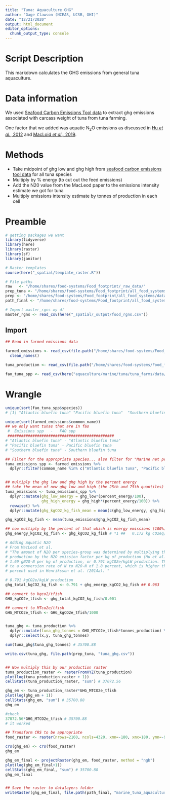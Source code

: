 ```yaml
---
title: "Tuna: Aquaculture GHG"
author: "Gage Clawson (NCEAS, UCSB, OHI)"
date: "12/21/2020"
output: html_document
editor_options: 
  chunk_output_type: console
---
```


# Script Description

This markdown calculates the GHG emissions from general tuna aquaculture. 

# Data information
We used [Seafood Carbon Emissions Tool data](http://seafoodco2.dal.ca/) to extract ghg emissions associated with carcass weight of tuna from tuna farming.

One factor that we added was aquatic N<sub>2</sub>O emissions as discussed in [Hu *et al*., 2012](https://pubs.acs.org/doi/full/10.1021/es300110x) and [MacLoid *et al*., 2019](http://www.fao.org/3/ca7130en/ca7130en.pdf).


# Methods 
 - Take midpoint of ghg low and ghg high from [seafood carbon emissions tool data](http://seafoodco2.dal.ca/) for all tuna species
 - Multiply by % energy (to cut out the feed emissions)
 - Add the N20 value from the MacLeod paper to the emissions intensity estimate we got for tuna
 - Multiply emissions intensity estimate by tonnes of production in each cell
 
 
# Preamble
```r
# getting packages we want
library(tidyverse)
library(here)
library(raster)
library(sf)
library(janitor)

# Raster templates
source(here("_spatial/template_raster.R"))

# File paths
raw   <- "/home/shares/food-systems/Food_footprint/_raw_data/"
prep_tuna <- "/home/shares/food-systems/Food_footprint/all_food_systems/dataprep/aquaculture/marine/tuna"
prep <- "/home/shares/food-systems/Food_footprint/all_food_systems/dataprep/" 
path_final <- "/home/shares/food-systems/Food_footprint/all_food_systems/datalayers" 

# Import master_rgns xy df
master_rgns <- read_csv(here("_spatial/_output/food_rgns.csv"))
```  
 
## Import
```r
## Read in farmed emissions data 

farmed_emissions <- read_csv(file.path("/home/shares/food-systems/Food_footprint/_raw_data/seafood_carbon_emmisions_tool/d2020/Specie_List_-_11_24_2020,_11_39_21_AM_Farmed.csv")) %>%
  clean_names()

tuna_production <- read_csv(file.path("/home/shares/food-systems/Food_footprint/all_food_systems/dataprep/aquaculture/marine/tuna/tuna_farm.csv"))

fao_tuna_spp <- read_csv(here("aquaculture/marine/tuna/tuna_farms/data/fao_mariculture_tuna_taxa_production.csv"))

```
 
 
# Wrangle

```r
unique(sort(fao_tuna_spp$species))
# [1] "Atlantic bluefin tuna" "Pacific bluefin tuna"  "Southern bluefin tuna"

unique(sort(farmed_emissions$common_name))
## we only want tunas that are in fao
 #  Emissions spp   -   FAO spp
 ###############################################
# "Atlantic bluefin tuna" - "Atlantic bluefin tuna"
# "Pacific bluefin tuna" - Pacific bluefin tuna
# "Southern bluefin tuna" - Southern bluefin tuna

## Filter for the appropriate species... also filter for "Marine net pen"... since we don't want any inland aquaculture
tuna_emissions_spp <- farmed_emissions %>%
  dplyr::filter(common_name %in% c("Atlantic bluefin tuna", "Pacific bluefin tuna", "Southern bluefin tuna")) 


## multiply the ghg low and ghg high by the percent energy
## take the mean of new ghg low and high (the 25th and 75th quantiles)
tuna_emissions <- tuna_emissions_spp %>%
  dplyr::mutate(ghg_low_energy = ghg_low*(percent_energy/100),
                ghg_high_energy = ghg_high*(percent_energy/100)) %>%
  rowwise() %>%
  dplyr::mutate(ghg_kgCO2_kg_fish_mean = mean(c(ghg_low_energy, ghg_high_energy))) 

ghg_kgCO2_kg_fish <- mean(tuna_emissions$ghg_kgCO2_kg_fish_mean)

## now multiply by the percent of that which is energy emissions (100%)
ghg_energy_kgCO2_kg_fish <- ghg_kgCO2_kg_fish # *1 ##   0.172 kg CO2eq/ kg fish (live/carcass weight, ratioed)

# Adding Aquatic N2O
# From MacLeod et al. 
# "The amount of N2O per species-group was determined by multiplying the
# production by the N2O emission factor per kg of production (Hu et al., 2012), i.e.
# 1.69 gN2O-N per kg of production, or 0.791 kgCO2e/kgLW production. This equates
# to a conversion rate of N to N2O-N of 1.8 percent, which is higher that the 0.71
# percent used in Henriksson et al. (2014a). "

# 0.791 kgCO2e/kgLW production 
ghg_total_kgCO2_kg_fish <- 0.791 + ghg_energy_kgCO2_kg_fish ## 0.963

## convert to kgco2/tfish
GHG_kgCO2e_tfish <- ghg_total_kgCO2_kg_fish/0.001

## convert to MTco2e/tfish
GHG_MTCO2e_tfish <- GHG_kgCO2e_tfish/1000


tuna_ghg <- tuna_production %>%
  dplyr::mutate(tuna_ghg_tonnes = GHG_MTCO2e_tfish*tonnes_production) %>%
  dplyr::select(x,y, tuna_ghg_tonnes)

sum(tuna_ghg$tuna_ghg_tonnes) # 35700.88

write.csv(tuna_ghg, file.path(prep_tuna, "tuna_ghg.csv"))


## Now multiply this by our production raster
tuna_production_raster <- rasterFromXYZ(tuna_production)
plot(log(tuna_production_raster + 1))
cellStats(tuna_production_raster, "sum") # 37072.56

ghg_em <- tuna_production_raster*GHG_MTCO2e_tfish
plot(log(ghg_em + 1))
cellStats(ghg_em, "sum") # 35700.88
ghg_em

#check
37072.56*GHG_MTCO2e_tfish # 35700.88
# it worked

## Transform CRS to be appropriate
food_raster <- raster(nrows=2160, ncols=4320, xmn=-180, xmx=180, ymn=-90, ymx=90)

crs(ghg_em) <- crs(food_raster)
ghg_em

ghg_em_final <- projectRaster(ghg_em, food_raster, method = "ngb")
plot(log(ghg_em_final+1))
cellStats(ghg_em_final, "sum") # 35700.88 
ghg_em_final


## Save the raster to datalayers folder
writeRaster(ghg_em_final, file.path(path_final, "marine_tuna_aquaculture_meat_ghg.tif"), overwrite = TRUE)


```


